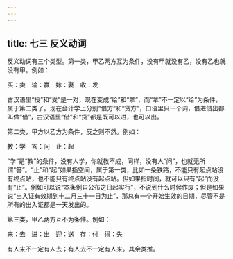 ```yaml
---
---
---
```

title: 七三 反义动词
---






反义动词有三个类型。第一类，甲乙两方互为条件，没有甲就没有乙，没有乙也就没有甲。例如：

买：卖　输：赢　嫁：娶　收：发

古汉语里“授”和“受”是一对，现在变成“给”和“拿”，而“拿”不一定以“给”为条件，属于第二类了。现在会计学上分别“借方”和“贷方”，口语里只一个词，借进借出都叫做“借”，古汉语里“借”和“贷”都是既可以进，也可以出。

第二类，甲方以乙方为条件，反之则不然。例如：

教：学　答：问　止：起

“学”是“教”的条件，没有人学，你就教不成，同样，没有人“问”，也就无所谓“答”。“止”和“起”如果指空间，属于第一类，比如一条铁路，不能只有起点站没有终点站，也不能只有终点站没有起点站。但如果指时间，就可以只有“起”而没有“止”。例如可以说“本条例自公布之日起实行”，不说到什么时候作废；但是如果说“出入证有效期到十二月三十一日为止”，那总有一个开始生效的日期，尽管不是所有的出入证都是一天发出的。

第三类，甲乙两方互不为条件。例如：

来：去　进：出　迎：送　存：付　得：失

有人来不一定有人去；有人去不一定有人来。其余类推。
